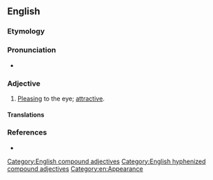 ==English==

===Etymology===
{{compound|en|nice|looking}}

===Pronunciation===
* {{IPA|en|/ˈnaɪs ˈlʊkɪŋ/}}

===Adjective===
{{en-adj|head=[[nice]]-[[looking]]|more|nicer-looking|sup2=nicest-looking}}

# [[pleasing|Pleasing]] to the eye; [[attractive]].
#: {{syn|en|good-looking}}
#: {{ant|en|bad-looking}}

====Translations====
{{trans-see|attractive}}

===References===
* {{R:Lexico}}

[[Category:English compound adjectives]]
[[Category:English hyphenized compound adjectives]]
[[Category:en:Appearance]]